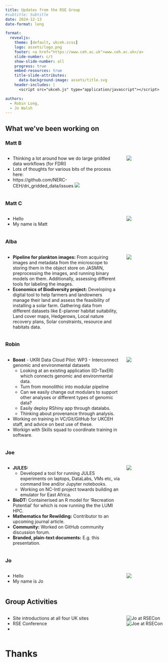 ```yaml
---
title: Updates from the RSE Group
#subtitle: Subtitle
date: 2024-12-13
date-format: long

format:
  revealjs:
    theme: [default, ukceh.scss]
    logo: assets/logo.png
    footer: <a href="https://www.ceh.ac.uk">www.ceh.ac.uk</a>
    slide-number: c/t
    show-slide-number: all
    progress: true
    embed-resources: true
    title-slide-attributes:
      data-background-image: assets/title.svg
    header-includes: |
      <script src="ukceh.js" type="application/javascript"></script>

authors:
  - Robin Long,
  - Jo Walsh
---
```


## What we've been working on {.smaller}

:::::{.panel-tabset}

### Matt B
::::{.columns}
:::{.column width=75%}
- Thinking a lot around how we do large gridded data workflows (for FDRI)
- Lots of thoughts for various bits of the process here: 
- https://github.com/NERC-CEH/dri_gridded_data/issues
![](assets/fancy-fdri-diagram.png)
:::
:::{.column width=25%}
![](assets/mattb.jpeg)
:::
::::

### Matt C
::::{.columns}
:::{.column width=75%}
- Hello
- My name is Matt
:::
:::{.column width=25%}
![](assets/mattc.jpeg)
:::
::::

### Alba
::::{.columns}
:::{.column width=75%}
- **Pipeline for plankton images:** From acquiring images and metadata from the microscope to storing them in the object store on JASMIN, preprocessing the images, and running binary models on them. Additionally, assessing different tools for labeling the images.
- **Economics of Biodiversity project:** Developing a digital tool to help farmers and landowners manage their land and assess the feasibility of installing a solar farm. Gathering data from different datasets like E-planner habitat suitability, Land cover maps, Hedgerows, Local nature recovery plans, Solar constraints, resource and habitats data.
:::
:::{.column width=25%}
![](assets/alba.jpeg)
:::
::::

### Robin
::::{.columns}
:::{.column width=75%}
- **Boost** - UKRI Data Cloud Pilot: WP3 - Interconnect genomic and environmental datasets
  - Looking at an existing application (ID-TaxER) which connects genomic and environmental data.
  - Turn from monolithic into modular pipeline
  - Can we easily change out modulars to support other analyses or different types of genomic data?
  - Easily deploy RShiny app through datalabs.
  - Thinking about provenance through analysis.
- Working on training in VC/Git/GitHub for UKCEH staff, and advice on best use of these.
- Workign with Skills squad to coordinate training in software.
:::
:::{.column width=25%}
![](assets/robin.jpeg)
:::
::::

### Joe
::::{.columns}
:::{.column width=75%}

- **JULES:** 
  - Developed a tool for running JULES experiments on laptops, DataLabs, VMs etc, via command line and/or Jupyter notebooks.
  - Working on NC-Intl project towards building an emulator for East Africa.
- **BioDT:** Containerised an R model for 'Recreation Potential' for which is now running the the LUMI HPC.
- **Mathematics for Rewilding:** Contributor to an upcoming journal article.
- **Community:** Worked on GitHub community discussion forum.
- **Branded, plain-text documents:** E.g. this presentation.
:::
:::{.column width=25%}
![](assets/joe.jpeg)
:::
::::

### Jo
::::{.columns}
:::{.column width=75%}
- Hello
- My name is Jo
:::
:::{.column width=25%}
![](assets/jo.jpeg)
:::
::::

:::::


## Group Activities


::::{.columns}
:::{.column width=75%}
- Site introductions at all four UK sites
- RSE Conference
-
:::
:::{.column width=25%}
![Jo at RSECon](assets/jw_rsecon24.jpg)
![Joe at RSECon](assets/jmr_rsecon24.jpg)
:::
::::

# Thanks { .no-logo .no-footer .closing-slide .center background-image="assets/closing.svg"}

